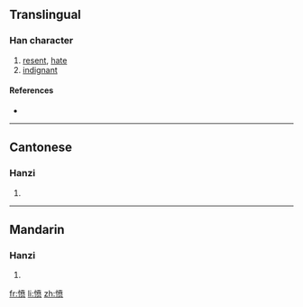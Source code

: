{{also|憤}}
==Translingual==

===Han character===
{{Han char|rn=61|rad=心|as=09|sn=12|four=|canj=心十廿人 (PJTO)}}

# [[resent]], [[hate]]
# [[indignant]]

====References====
* {{Han ref|kx=0396.071|hdz=42325.140|uh=6124|ud=24868}}

----

==Cantonese==

===Hanzi===
{{yue-hanzi|jyut=|y=fan5|tra=憤}}

# {{defn|Cantonese}}

----

==Mandarin==

===Hanzi===
{{cmn-hanzi|tra=憤|pin=[[fèn]] ([[fen4]]), [[shuò]] ([[shuo4]])|wg=fen<sup>4</sup>, shuo<sup>4</sup>}}

# {{defn|Mandarin}}

[[fr:愤]]
[[li:愤]]
[[zh:愤]]